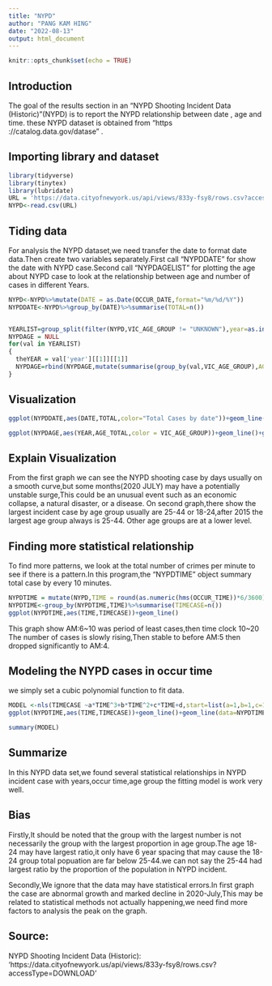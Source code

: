 ---
title: "NYPD"
author: "PANG KAM HING"
date: "2022-08-13"
output: html_document
---

```{r setup, include=FALSE}
knitr::opts_chunk$set(echo = TRUE)
```
## Introduction
The goal of the results section in an "NYPD Shooting Incident Data (Historic)"(NYPD) is to report the NYPD relationship between date , age and time. these NYPD dataset is obtained from "https ://catalog.data.gov/datase" .

## Importing library and dataset        
```{r}
library(tidyverse)
library(tinytex)
library(lubridate)
URL = 'https://data.cityofnewyork.us/api/views/833y-fsy8/rows.csv?accessType=DOWNLOAD'
NYPD<-read.csv(URL)
```
## Tiding data
For analysis the NYPD dataset,we need transfer the date to format date data.Then create two variables separately.First call "NYPDDATE" for show the date with NYPD case.Second call "NYPDAGELIST" for plotting the age about NYPD case to look at the relationship between age and number of cases in different Years.
```{r}
NYPD<-NYPD%>%mutate(DATE = as.Date(OCCUR_DATE,format="%m/%d/%Y"))
NYPDDATE<-NYPD%>%group_by(DATE)%>%summarise(TOTAL=n())


YEARLIST=group_split(filter(NYPD,VIC_AGE_GROUP != "UNKNOWN"),year=as.integer(format(DATE, '%Y')))
NYPDAGE = NULL
for(val in YEARLIST)
{
  theYEAR = val['year'][[1]][[1]]
  NYPDAGE=rbind(NYPDAGE,mutate(summarise(group_by(val,VIC_AGE_GROUP),AGE_TOTAL = n()),YEAR = theYEAR))
}
```
## Visualization
```{r}
ggplot(NYPDDATE,aes(DATE,TOTAL,color="Total Cases by date"))+geom_line()+ggtitle("Plotting NYPD Shooting Incident Data by date")
```
```{r}
ggplot(NYPDAGE,aes(YEAR,AGE_TOTAL,color = VIC_AGE_GROUP))+geom_line()+ggtitle("Plotting NYPD Case in different years by age group")
```
## Explain Visualization
From the first graph we can see the NYPD shooting case by days usually on a smooth curve,but some months(2020 JULY)
may have a potentially unstable surge,This could be an unusual event such as an economic collapse, a natural
disaster, or a disease.
On second graph,there show the largest incident case by age group usually are 25-44 or 18-24,after 2015 the largest age group always is 25-44.
Other age groups are at a lower level.

## Finding more statistical relationship
To find more patterns, we look at the total number of crimes per minute to see if there is a pattern.In this program,the "NYPDTIME" object summary total case by every 10 minutes.
```{r}
NYPDTIME = mutate(NYPD,TIME = round(as.numeric(hms(OCCUR_TIME))*6/3600)/6) 
NYPDTIME<-group_by(NYPDTIME,TIME)%>%summarise(TIMECASE=n())
ggplot(NYPDTIME,aes(TIME,TIMECASE))+geom_line()
```
This graph show AM:6~10 was period of least cases,then time clock 10~20 The number of cases is slowly rising,Then stable to before AM:5 then dropped significantly to AM:4.

## Modeling the NYPD cases in occur time
we simply set a cubic polynomial function to fit data.
```{r}
MODEL <-nls(TIMECASE ~a*TIME^3+b*TIME^2+c*TIME+d,start=list(a=1,b=1,c=1,d=1),data=NYPDTIME,algorithm ="port" )
ggplot(NYPDTIME,aes(TIME,TIMECASE))+geom_line()+geom_line(data=NYPDTIME,aes(TIME,fitted(MODEL),color="Fitted function"))
```
```{r}
summary(MODEL)
```
## Summarize
In this NYPD data set,we found several statistical relationships in NYPD incident case with years,occur time,age group the fitting model is work very well.

## Bias
Firstly,It should be noted that the group with the largest number is not necessarily the group with the largest proportion in age group.The age 18-24 may have largest ratio,it only have 6 year spacing that may cause the 18-24 group total popuation are far below 25-44.we can not say the 25-44 had largest ratio by the proportion of the population in NYPD incident.

Secondly,We ignore that the data may have statistical errors.In first graph the case are abnormal growth and marked decline in 2020-July,This may be related to statistical methods not actually happening,we need find more factors to analysis the peak on the graph.

## Source:
NYPD Shooting Incident Data (Historic): 'https://data.cityofnewyork.us/api/views/833y-fsy8/rows.csv?accessType=DOWNLOAD'

